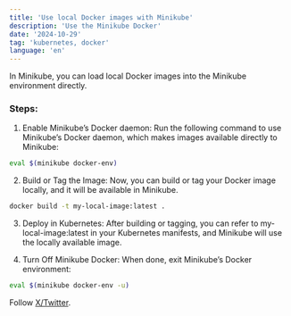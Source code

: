 ```yaml
---
title: 'Use local Docker images with Minikube'
description: 'Use the Minikube Docker'
date: '2024-10-29'
tag: 'kubernetes, docker'
language: 'en'
---
```


In Minikube, you can load local Docker images into the Minikube environment directly.

### Steps:

1. Enable Minikube’s Docker daemon: Run the following command to use Minikube’s Docker daemon, which makes images available directly to Minikube:

```bash
eval $(minikube docker-env)
```

2. Build or Tag the Image: Now, you can build or tag your Docker image locally, and it will be available in Minikube.

``` bash
docker build -t my-local-image:latest .
```

3. Deploy in Kubernetes: After building or tagging, you can refer to my-local-image:latest in your Kubernetes manifests, and Minikube will use the locally available image.

4. Turn Off Minikube Docker: When done, exit Minikube’s Docker environment:

```bash
eval $(minikube docker-env -u)
```

Follow [X/Twitter](https://www.x.com/bylucasqueiroz).